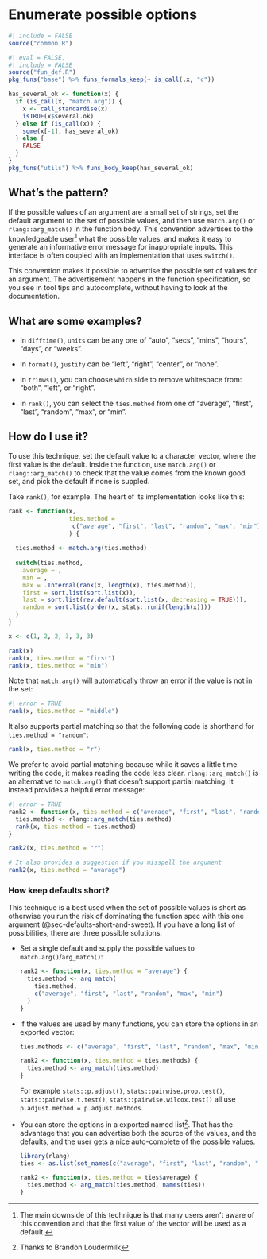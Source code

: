 # Enumerate possible options {#sec-enumerate-options}

```r
#| include = FALSE
source("common.R")
```

```r
#| eval = FALSE,
#| include = FALSE
source("fun_def.R")
pkg_funs("base") %>% funs_formals_keep(~ is_call(.x, "c"))

has_several_ok <- function(x) {
  if (is_call(x, "match.arg")) {
    x <- call_standardise(x)
    isTRUE(x$several.ok)
  } else if (is_call(x)) {
    some(x[-1], has_several_ok)
  } else {
    FALSE
  }
}
pkg_funs("utils") %>% funs_body_keep(has_several_ok)
```

## What's the pattern?

If the possible values of an argument are a small set of strings, set the default argument to the set of possible values, and then use `match.arg()` or `rlang::arg_match()` in the function body.
This convention advertises to the knowledgeable user[^enumerate-options-1] what the possible values, and makes it easy to generate an informative error message for inappropriate inputs.
This interface is often coupled with an implementation that uses `switch()`.

[^enumerate-options-1]: The main downside of this technique is that many users aren't aware of this convention and that the first value of the vector will be used as a default.

This convention makes it possible to advertise the possible set of values for an argument.
The advertisement happens in the function specification, so you see in tool tips and autocomplete, without having to look at the documentation.

## What are some examples?

-   In `difftime()`, `units` can be any one of "auto", "secs", "mins", "hours", "days", or "weeks".

-   In `format()`, `justify` can be "left", "right", "center", or "none".

-   In `trimws()`, you can choose `which` side to remove whitespace from: "both", "left", or "right".

-   In `rank()`, you can select the `ties.method` from one of "average", "first", "last", "random", "max", or "min".

## How do I use it?

To use this technique, set the default value to a character vector, where the first value is the default.
Inside the function, use `match.arg()` or `rlang::arg_match()` to check that the value comes from the known good set, and pick the default if none is suppled.

Take `rank()`, for example.
The heart of its implementation looks like this:

```r
rank <- function(x, 
                 ties.method = 
                  c("average", "first", "last", "random", "max", "min")
                 ) {
  
  ties.method <- match.arg(ties.method)
  
  switch(ties.method, 
    average = , 
    min = , 
    max = .Internal(rank(x, length(x), ties.method)), 
    first = sort.list(sort.list(x)),
    last = sort.list(rev.default(sort.list(x, decreasing = TRUE))), 
    random = sort.list(order(x, stats::runif(length(x))))
  )
}

x <- c(1, 2, 2, 3, 3, 3)

rank(x)
rank(x, ties.method = "first")
rank(x, ties.method = "min")
```

Note that `match.arg()` will automatically throw an error if the value is not in the set:

```r
#| error = TRUE
rank(x, ties.method = "middle")
```

It also supports partial matching so that the following code is shorthand for `ties.method = "random"`:

```r
rank(x, ties.method = "r")
```

We prefer to avoid partial matching because while it saves a little time writing the code, it makes reading the code less clear.
`rlang::arg_match()` is an alternative to `match.arg()` that doesn't support partial matching.
It instead provides a helpful error message:

```r
#| error = TRUE
rank2 <- function(x, ties.method = c("average", "first", "last", "random", "max", "min")) {
  ties.method <- rlang::arg_match(ties.method)
  rank(x, ties.method = ties.method)
}

rank2(x, ties.method = "r")

# It also provides a suggestion if you misspell the argument
rank2(x, ties.method = "avarage")
```

### How keep defaults short?

This technique is a best used when the set of possible values is short as otherwise you run the risk of dominating the function spec with this one argument (@sec-defaults-short-and-sweet).
If you have a long list of possibilities, there are three possible solutions:

-   Set a single default and supply the possible values to `match.arg()`/`arg_match()`:

    ```r
    rank2 <- function(x, ties.method = "average") {
      ties.method <- arg_match(
        ties.method, 
        c("average", "first", "last", "random", "max", "min")
      )
    }
    ```

-   If the values are used by many functions, you can store the options in an exported vector:

    ```r
    ties.methods <- c("average", "first", "last", "random", "max", "min")

    rank2 <- function(x, ties.method = ties.methods) {
      ties.method <- arg_match(ties.method)
    }
    ```

    For example `stats::p.adjust()`, `stats::pairwise.prop.test()`, `stats::pairwise.t.test()`, `stats::pairwise.wilcox.test()` all use `p.adjust.method = p.adjust.methods`.

-   You can store the options in a exported named list[^enumerate-options-2].
    That has the advantage that you can advertise both the source of the values, and the defaults, and the user gets a nice auto-complete of the possible values.

    ```r
    library(rlang)
    ties <- as.list(set_names(c("average", "first", "last", "random", "max", "min")))

    rank2 <- function(x, ties.method = ties$average) {
      ties.method <- arg_match(ties.method, names(ties))
    }
    ```

[^enumerate-options-2]: Thanks to Brandon Loudermilk
